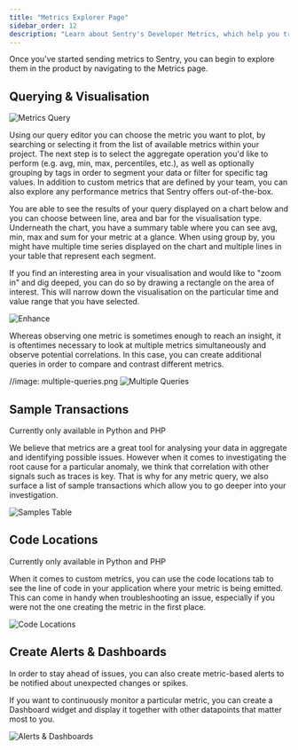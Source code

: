 ```yaml
---
title: "Metrics Explorer Page"
sidebar_order: 12
description: "Learn about Sentry's Developer Metrics, which help you track and visualize the data points you care about over time, in order to monitor your application health and identify issues."
---
```


<Include name="feature-stage-alpha-metrics.mdx" />

Once you've started sending metrics to Sentry, you can begin to explore them in the product by navigating to the Metrics page.

## Querying & Visualisation

![Metrics Query](metrics-explorer-query.png)

Using our query editor you can choose the metric you want to plot, by searching or selecting it from the list of available metrics within your project. The next step is to select the aggregate operation you'd like to perform (e.g. avg, min, max, percentiles, etc.), as well as optionally grouping by tags in order to segment your data or filter for specific tag values. In addition to custom metrics that are defined by your team, you can also explore any performance metrics that Sentry offers out-of-the-box.

You are able to see the results of your query displayed on a chart below and you can choose between line, area and bar for the visualisation type. Underneath the chart, you have a summary table where you can see avg, min, max and sum for your metric at a glance. When using group by, you might have multiple time series displayed on the chart and multiple lines in your table that represent each segment.

If you find an interesting area in your visualisation and would like to "zoom in" and dig deeped, you can do so by drawing a rectangle on the area of interest. This will narrow down the visualisation on the particular time and value range that you have selected.

![Enhance](enhance.png)

Whereas observing one metric is sometimes enough to reach an insight, it is oftentimes necessary to look at multiple metrics simultaneously and observe potential correlations. In this case, you can create additional queries in order to compare and contrast different metrics.

//image: multiple-queries.png
![Multiple Queries](multiple-queries-2.png)

## Sample Transactions

<Note>Currently only available in Python and PHP</Note>

We believe that metrics are a great tool for analysing your data in aggregate and identifying possible issues. However when it comes to investigating the root cause for a particular anomaly, we think that correlation with other signals such as traces is key. That is why for any metric query, we also surface a list of sample transactions which allow you to go deeper into your investigation.

![Samples Table](samples-table.png)

## Code Locations

<Note>Currently only available in Python and PHP</Note>

When it comes to custom metrics, you can use the code locations tab to see the line of code in your application where your metric is being emitted. This can come in handy when troubleshooting an issue, especially if you were not the one creating the metric in the first place.

![Code Locations](code-locations.png)

## Create Alerts & Dashboards

In order to stay ahead of issues, you can also create metric-based alerts to be notified about unexpected changes or spikes.

If you want to continuously monitor a particular metric, you can create a Dashboard widget and display it together with other datapoints that matter most to you.

![Alerts & Dashboards](alerts-dashboards.png)
